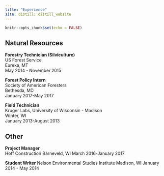 ```yaml
---
title: "Experience"
site: distill::distill_website
---
```


```r
knitr::opts_chunk$set(echo = FALSE)
```

## Natural Resources  

**Forestry Technician (Silviculture)**  
US Forest Service  
Eureka, MT  
May 2014 - November 2015  

**Forest Policy Intern**  
Society of American Foresters  
Bethesda, MD  
January 2017-May 2017  

**Field Technician**  
Kruger Labs, University of Wisconsin - Madison  
Winter, WI  
January 2013-August 2013  

## Other  

**Project Manager**  
Hoff Construction
Barneveld, WI
March 2016-January 2017

**Student Writer**
Nelson Environmental Studies Institute
Madison, WI
January 2014 - May 2014